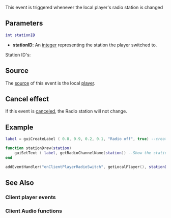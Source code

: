 
{{Client event}}
This event is triggered whenever the local player's radio station is changed

==Parameters==
<syntaxhighlight lang="lua">
int stationID
</syntaxhighlight> 

*'''stationID''': An [[/int.md|int]]eger representing the station the player switched to.
Station ID's:
{{SoundID}}

==Source==
The [[/event_system#Event_source.md|source]] of this event is the local [[/player.md|player]].

==Cancel effect==
If this event is [[/Event_system#Canceling.md|canceled]], the Radio station will not change.
==Example== 
<syntaxhighlight lang="lua">
label = guiCreateLabel ( 0.8, 0.9, 0.2, 0.1, "Radio off", true) --create a label to show the station

function stationDraw(station)
	guiSetText ( label, getRadioChannelName(station)) --Show the station Name
end

addEventHandler("onClientPlayerRadioSwitch", getLocalPlayer(), stationDraw) -- add an event handler
</syntaxhighlight>

==See Also==
===Client player events===
{{Client_player_events}}
===Client Audio functions===
{{Client_audio_functions}}